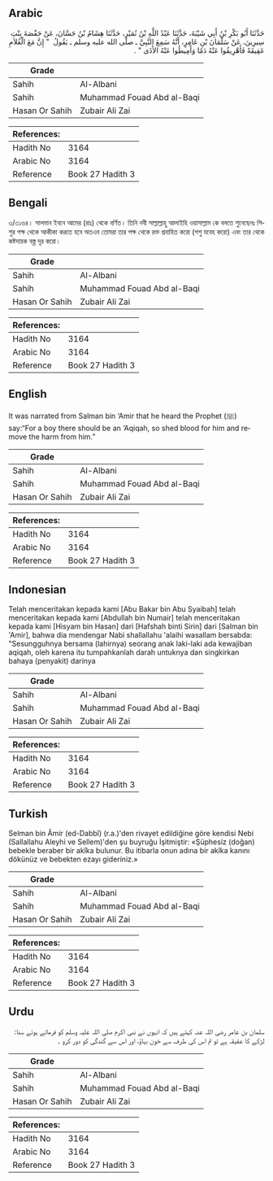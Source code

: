 ## Arabic


<div dir="rtl" lang="ar" style={{fontSize:'larger',backgroundColor:'#f8f9fa',padding:20}}>
حَدَّثَنَا أَبُو بَكْرِ بْنُ أَبِي شَيْبَةَ، حَدَّثَنَا عَبْدُ اللَّهِ بْنُ نُمَيْرٍ، حَدَّثَنَا هِشَامُ بْنُ حَسَّانَ، عَنْ حَفْصَةَ بِنْتِ سِيرِينَ، عَنْ سَلْمَانَ بْنِ عَامِرٍ، أَنَّهُ سَمِعَ النَّبِيَّ ـ صلى الله عليه وسلم ـ يَقُولُ ‏ "‏ إِنَّ مَعَ الْغُلاَمِ عَقِيقَةً فَأَهْرِيقُوا عَنْهُ دَمًا وَأَمِيطُوا عَنْهُ الأَذَى ‏"‏ ‏.‏
</div>
<div style={{backgroundColor:'#f8f9fa',padding:20, marginBottom: 10}}><table> <thead> <tr> <th>Grade</th> <th></th> </tr> </thead> <tbody> <tr><td>Sahih</td><td>Al-Albani</td></tr><tr><td>Sahih</td><td>Muhammad Fouad Abd al-Baqi</td></tr><tr><td>Hasan Or Sahih</td><td>Zubair Ali Zai</td></tr></tbody></table><table> <thead> <tr> <th>References:</th> <th></th> </tr> </thead> <tbody><tr><td>Hadith No</td><td>3164</td></tr><tr><td>Arabic No</td><td>3164</td></tr><tr><td>Reference</td><td>Book 27 Hadith 3</td></tr></tbody></table></div>

## Bengali


<div dir="ltr" lang="bn" style={{fontSize:'larger',backgroundColor:'#f8f9fa',padding:20}}>
৩/৩১৬৪। সালমান ইবনে আমের (রাঃ) থেকে বর্ণিত। তিনি নবী সাল্লাল্লাহু আলাইহি ওয়াসাল্লাম কে বলতে শুনেছেনঃ শিশুর পক্ষ থেকে আকীকা করতে হবে অতএব তোমরা তার পক্ষ থেকে রক্ত প্রবাহিত করো (পশু যবেহ করো) এবং তার থেকে কষ্টদায়ক বস্ত্ত দূর করো।
</div>
<div style={{backgroundColor:'#f8f9fa',padding:20, marginBottom: 10}}><table> <thead> <tr> <th>Grade</th> <th></th> </tr> </thead> <tbody> <tr><td>Sahih</td><td>Al-Albani</td></tr><tr><td>Sahih</td><td>Muhammad Fouad Abd al-Baqi</td></tr><tr><td>Hasan Or Sahih</td><td>Zubair Ali Zai</td></tr></tbody></table><table> <thead> <tr> <th>References:</th> <th></th> </tr> </thead> <tbody><tr><td>Hadith No</td><td>3164</td></tr><tr><td>Arabic No</td><td>3164</td></tr><tr><td>Reference</td><td>Book 27 Hadith 3</td></tr></tbody></table></div>

## English


<div dir="ltr" lang="en" style={{fontSize:'larger',backgroundColor:'#f8f9fa',padding:20}}>
It was narrated from Salman bin ‘Amir that he heard the Prophet (ﷺ) say:“For a boy there should be an ‘Aqiqah, so shed blood for him and remove the harm from him.”
</div>
<div style={{backgroundColor:'#f8f9fa',padding:20, marginBottom: 10}}><table> <thead> <tr> <th>Grade</th> <th></th> </tr> </thead> <tbody> <tr><td>Sahih</td><td>Al-Albani</td></tr><tr><td>Sahih</td><td>Muhammad Fouad Abd al-Baqi</td></tr><tr><td>Hasan Or Sahih</td><td>Zubair Ali Zai</td></tr></tbody></table><table> <thead> <tr> <th>References:</th> <th></th> </tr> </thead> <tbody><tr><td>Hadith No</td><td>3164</td></tr><tr><td>Arabic No</td><td>3164</td></tr><tr><td>Reference</td><td>Book 27 Hadith 3</td></tr></tbody></table></div>

## Indonesian


<div dir="ltr" lang="id" style={{fontSize:'larger',backgroundColor:'#f8f9fa',padding:20}}>
Telah menceritakan kepada kami [Abu Bakar bin Abu Syaibah] telah menceritakan kepada kami [Abdullah bin Numair] telah menceritakan kepada kami [Hisyam bin Hasan] dari [Hafshah binti Sirin] dari [Salman bin 'Amir], bahwa dia mendengar Nabi shallallahu 'alaihi wasallam bersabda: "Sesungguhnya bersama (lahirnya) seorang anak laki-laki ada kewajiban aqiqah, oleh karena itu tumpahkanlah darah untuknya dan singkirkan bahaya (penyakit) darinya
</div>
<div style={{backgroundColor:'#f8f9fa',padding:20, marginBottom: 10}}><table> <thead> <tr> <th>Grade</th> <th></th> </tr> </thead> <tbody> <tr><td>Sahih</td><td>Al-Albani</td></tr><tr><td>Sahih</td><td>Muhammad Fouad Abd al-Baqi</td></tr><tr><td>Hasan Or Sahih</td><td>Zubair Ali Zai</td></tr></tbody></table><table> <thead> <tr> <th>References:</th> <th></th> </tr> </thead> <tbody><tr><td>Hadith No</td><td>3164</td></tr><tr><td>Arabic No</td><td>3164</td></tr><tr><td>Reference</td><td>Book 27 Hadith 3</td></tr></tbody></table></div>

## Turkish


<div dir="ltr" lang="tr" style={{fontSize:'larger',backgroundColor:'#f8f9fa',padding:20}}>
Selman bin Âmir (ed-Dabbî) (r.a.)'den rivayet edildiğine göre kendisi Nebi (Sallallahu Aleyhi ve Sellem)'den şu buyruğu İşitmiştir: «Şüphesiz (doğan) bebekle beraber bir akîka bulunur. Bu itibarla onun adına bir akîka kanını dökünüz ve bebekten ezayı gideriniz.»
</div>
<div style={{backgroundColor:'#f8f9fa',padding:20, marginBottom: 10}}><table> <thead> <tr> <th>Grade</th> <th></th> </tr> </thead> <tbody> <tr><td>Sahih</td><td>Al-Albani</td></tr><tr><td>Sahih</td><td>Muhammad Fouad Abd al-Baqi</td></tr><tr><td>Hasan Or Sahih</td><td>Zubair Ali Zai</td></tr></tbody></table><table> <thead> <tr> <th>References:</th> <th></th> </tr> </thead> <tbody><tr><td>Hadith No</td><td>3164</td></tr><tr><td>Arabic No</td><td>3164</td></tr><tr><td>Reference</td><td>Book 27 Hadith 3</td></tr></tbody></table></div>

## Urdu


<div dir="rtl" lang="ur" style={{fontSize:'larger',backgroundColor:'#f8f9fa',padding:20}}>
سلمان بن عامر رضی اللہ عنہ کہتے ہیں کہ انہوں نے نبی اکرم صلی اللہ علیہ وسلم کو فرماتے ہوئے سنا: لڑکے کا عقیقہ ہے تو تم اس کی طرف سے خون بہاؤ، اور اس سے گندگی کو دور کرو ۔
</div>
<div style={{backgroundColor:'#f8f9fa',padding:20, marginBottom: 10}}><table> <thead> <tr> <th>Grade</th> <th></th> </tr> </thead> <tbody> <tr><td>Sahih</td><td>Al-Albani</td></tr><tr><td>Sahih</td><td>Muhammad Fouad Abd al-Baqi</td></tr><tr><td>Hasan Or Sahih</td><td>Zubair Ali Zai</td></tr></tbody></table><table> <thead> <tr> <th>References:</th> <th></th> </tr> </thead> <tbody><tr><td>Hadith No</td><td>3164</td></tr><tr><td>Arabic No</td><td>3164</td></tr><tr><td>Reference</td><td>Book 27 Hadith 3</td></tr></tbody></table></div>